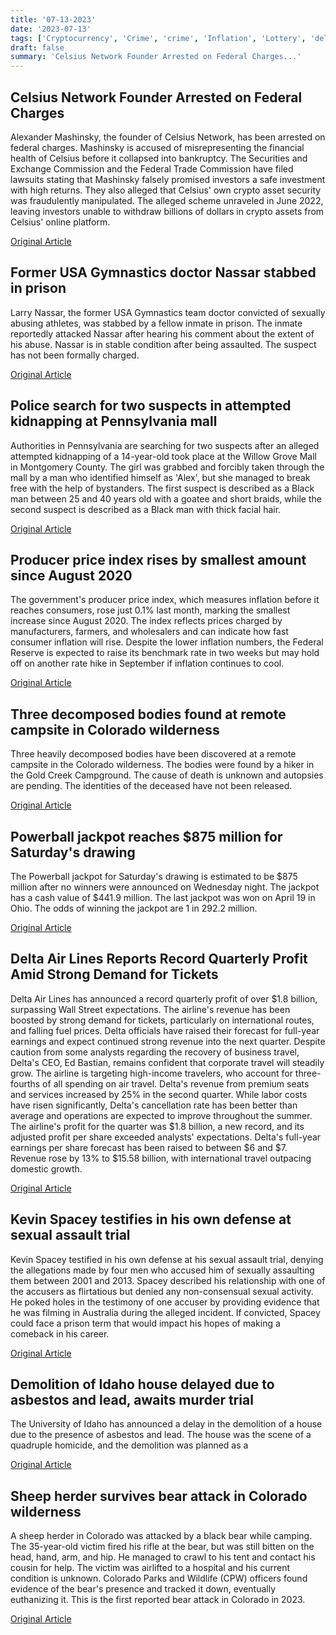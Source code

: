 ```yaml
---
title: '07-13-2023'
date: '2023-07-13'
tags: ['Cryptocurrency', 'Crime', 'crime', 'Inflation', 'Lottery', 'delta-air-lines', 'Kevin Spacey', 'Demolition', 'animal attack']
draft: false
summary: 'Celsius Network Founder Arrested on Federal Charges...'
---
```


## Celsius Network Founder Arrested on Federal Charges
Alexander Mashinsky, the founder of Celsius Network, has been arrested on federal charges. Mashinsky is accused of misrepresenting the financial health of Celsius before it collapsed into bankruptcy. The Securities and Exchange Commission and the Federal Trade Commission have filed lawsuits stating that Mashinsky falsely promised investors a safe investment with high returns. They also alleged that Celsius' own crypto asset security was fraudulently manipulated. The alleged scheme unraveled in June 2022, leaving investors unable to withdraw billions of dollars in crypto assets from Celsius' online platform.

[Original Article](https://abcnews.go.com/US/founder-cryptocurrency-lending-platform-celsius-network-arrested/story?id=101213161)

## Former USA Gymnastics doctor Nassar stabbed in prison
Larry Nassar, the former USA Gymnastics team doctor convicted of sexually abusing athletes, was stabbed by a fellow inmate in prison. The inmate reportedly attacked Nassar after hearing his comment about the extent of his abuse. Nassar is in stable condition after being assaulted. The suspect has not been formally charged.

[Original Article](https://abcnews.go.com/US/larry-nassar-stabbed-prison-after-comment-allegedly-made/story?id=101212309)

## Police search for two suspects in attempted kidnapping at Pennsylvania mall
Authorities in Pennsylvania are searching for two suspects after an alleged attempted kidnapping of a 14-year-old took place at the Willow Grove Mall in Montgomery County. The girl was grabbed and forcibly taken through the mall by a man who identified himself as 'Alex', but she managed to break free with the help of bystanders. The first suspect is described as a Black man between 25 and 40 years old with a goatee and short braids, while the second suspect is described as a Black man with thick facial hair.

[Original Article](https://abcnews.go.com/US/2-suspects-sought-after-alleged-abduction-attempt-14/story?id=101204562)

## Producer price index rises by smallest amount since August 2020
The government's producer price index, which measures inflation before it reaches consumers, rose just 0.1% last month, marking the smallest increase since August 2020. The index reflects prices charged by manufacturers, farmers, and wholesalers and can indicate how fast consumer inflation will rise. Despite the lower inflation numbers, the Federal Reserve is expected to raise its benchmark rate in two weeks but may hold off on another rate hike in September if inflation continues to cool.

[Original Article](https://abcnews.go.com/Business/wireStory/us-wholesale-prices-june-point-easing-inflation-pressures-101211291)

## Three decomposed bodies found at remote campsite in Colorado wilderness
Three heavily decomposed bodies have been discovered at a remote campsite in the Colorado wilderness. The bodies were found by a hiker in the Gold Creek Campground. The cause of death is unknown and autopsies are pending. The identities of the deceased have not been released.

[Original Article](https://abcnews.go.com/US/3-heavily-decomposed-bodies-discovered-remote-wilderness-campsite/story?id=101208049)

## Powerball jackpot reaches $875 million for Saturday's drawing
The Powerball jackpot for Saturday's drawing is estimated to be $875 million after no winners were announced on Wednesday night. The jackpot has a cash value of $441.9 million. The last jackpot was won on April 19 in Ohio. The odds of winning the jackpot are 1 in 292.2 million.

[Original Article](https://abcnews.go.com/US/powerball-jackpot-surges-750-million-wednesday-drawing/story?id=101159031)

## Delta Air Lines Reports Record Quarterly Profit Amid Strong Demand for Tickets
Delta Air Lines has announced a record quarterly profit of over $1.8 billion, surpassing Wall Street expectations. The airline's revenue has been boosted by strong demand for tickets, particularly on international routes, and falling fuel prices. Delta officials have raised their forecast for full-year earnings and expect continued strong revenue into the next quarter. Despite caution from some analysts regarding the recovery of business travel, Delta's CEO, Ed Bastian, remains confident that corporate travel will steadily grow. The airline is targeting high-income travelers, who account for three-fourths of all spending on air travel. Delta's revenue from premium seats and services increased by 25% in the second quarter. While labor costs have risen significantly, Delta's cancellation rate has been better than average and operations are expected to improve throughout the summer. The airline's profit for the quarter was $1.8 billion, a new record, and its adjusted profit per share exceeded analysts' expectations. Delta's full-year earnings per share forecast has been raised to between $6 and $7. Revenue rose by 13% to $15.58 billion, with international travel outpacing domestic growth.

[Original Article](https://abcnews.go.com/Business/wireStory/delta-puts-record-quarterly-numbers-travel-surges-despite-101207790)

## Kevin Spacey testifies in his own defense at sexual assault trial
Kevin Spacey testified in his own defense at his sexual assault trial, denying the allegations made by four men who accused him of sexually assaulting them between 2001 and 2013. Spacey described his relationship with one of the accusers as flirtatious but denied any non-consensual sexual activity. He poked holes in the testimony of one accuser by providing evidence that he was filming in Australia during the alleged incident. If convicted, Spacey could face a prison term that would impact his hopes of making a comeback in his career.

[Original Article](https://abcnews.go.com/International/wireStory/kevin-spacey-testifies-defense-sexual-assault-trial-london-101206205)

## Demolition of Idaho house delayed due to asbestos and lead, awaits murder trial
The University of Idaho has announced a delay in the demolition of a house due to the presence of asbestos and lead. The house was the scene of a quadruple homicide, and the demolition was planned as a 

[Original Article](https://abcnews.go.com/US/demolition-idaho-murders-home-paused-amid-discovery-asbestos/story?id=101185928)

## Sheep herder survives bear attack in Colorado wilderness
A sheep herder in Colorado was attacked by a black bear while camping. The 35-year-old victim fired his rifle at the bear, but was still bitten on the head, hand, arm, and hip. He managed to crawl to his tent and contact his cousin for help. The victim was airlifted to a hospital and his current condition is unknown. Colorado Parks and Wildlife (CPW) officers found evidence of the bear's presence and tracked it down, eventually euthanizing it. This is the first reported bear attack in Colorado in 2023.

[Original Article](https://abcnews.go.com/US/sheep-herder-awoken-viciously-attacked-bear-middle-night/story?id=101205380)
